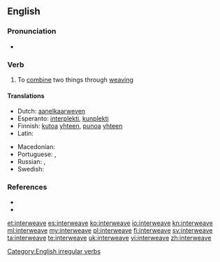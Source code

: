 ==English==

===Pronunciation===
* {{IPA|/ˈɪntərwiːv/}}

===Verb===
{{en-verb|interweaves|interweaving|'''[[interwove]]''' or '''[[interweaved]]'''|interwoven}}

# To [[combine]] two things through [[weaving]]

====Translations====
{{trans-top|to combine two things through weaving}}
* Dutch: [[aanelkaarweven]]
* Esperanto: [[interplekti]], [[kunplekti]]
* Finnish: [[kutoa]] [[yhteen]], [[punoa]] [[yhteen]]
* Latin: {{t-|la|necto|alt=nectō}}
{{trans-mid}}
* Macedonian: {{t-|mk|преплетува|tr=preplétuva|sc=Cyrl}}
* Portuguese: {{t+|pt|entrançar}}, {{t+|pt|entrelaçar}}
* Russian: {{t|ru|переплетать|tr=perepletátʹ|sc=Cyrl}}, {{t|ru|переплести|tr=pereplestí|sc=Cyrl}}
* Swedish: {{t-|sv|sammanfläta}}
{{trans-bottom}}

===References===
* {{R:Century 1911}}
* {{R:Webster 1913}}

[[Category:English irregular verbs]]

[[et:interweave]]
[[es:interweave]]
[[ko:interweave]]
[[io:interweave]]
[[kn:interweave]]
[[ml:interweave]]
[[my:interweave]]
[[pl:interweave]]
[[fi:interweave]]
[[sv:interweave]]
[[ta:interweave]]
[[te:interweave]]
[[uk:interweave]]
[[vi:interweave]]
[[zh:interweave]]